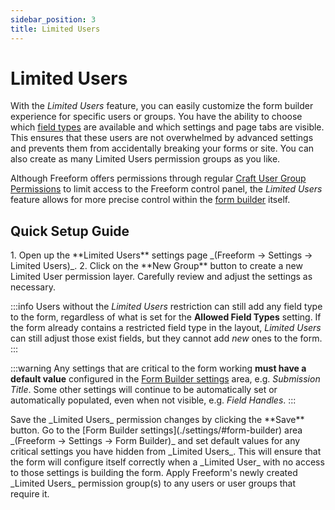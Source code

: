 ```yaml
---
sidebar_position: 3
title: Limited Users
---
```




# Limited Users<Badge type="pro" text="Pro" /><Badge type="feature" text="New in 5.4+" />

With the _Limited Users_ feature, you can easily customize the form builder experience for specific users or groups. You have the ability to choose which [field types](../forms/fields/) are available and which settings and page tabs are visible. This ensures that these users are not overwhelmed by advanced settings and prevents them from accidentally breaking your forms or site. You can also create as many Limited Users permission groups as you like.

Although Freeform offers permissions through regular [Craft User Group Permissions](./permissions/) to limit access to the Freeform control panel, the _Limited Users_ feature allows for more precise control within the [form builder](../forms/builder/) itself.

<Photo
  img={LimitedUsersSettingsPhoto}
  alt="Limited Users - Permission Settings"
/>

## Quick Setup Guide

<VerticalStepWrapper>
<StepMarkdown>
1. Open up the **Limited Users** settings page _(Freeform → Settings → Limited Users)_.
2. Click on the **New Group** button to create a new Limited User permission layer.
</StepMarkdown>
<StepMarkdown>
Carefully review and adjust the settings as necessary.

:::info
Users without the _Limited Users_ restriction can still add any field type to the form, regardless of what is set for the **Allowed Field Types** setting. If the form already contains a restricted field type in the layout, _Limited Users_ can still adjust those exist fields, but they cannot add _new_ ones to the form.
:::

:::warning
Any settings that are critical to the form working **must have a default value** configured in the [Form Builder settings](./settings/#form-builder) area, e.g. _Submission Title_. Some other settings will continue to be automatically set or automatically populated, even when not visible, e.g. _Field Handles_.
:::

</StepMarkdown>
<StepMarkdown>
Save the _Limited Users_ permission changes by clicking the **Save** button.

</StepMarkdown>
<StepMarkdown>
Go to the [Form Builder settings](./settings/#form-builder) area _(Freeform → Settings → Form Builder)_ and set default values for any critical settings you have hidden from _Limited Users_. This will ensure that the form will configure itself correctly when a _Limited User_ with no access to those settings is building the form.

</StepMarkdown>
<StepMarkdown>
Apply Freeform's newly created _Limited Users_ permission group(s) to any users or user groups that require it.

<Photo
  scale="45"
  img={LimitedUsersPermissionPhoto}
  alt="Freeform Limited User Permission "
/>

</StepMarkdown>
</VerticalStepWrapper>
